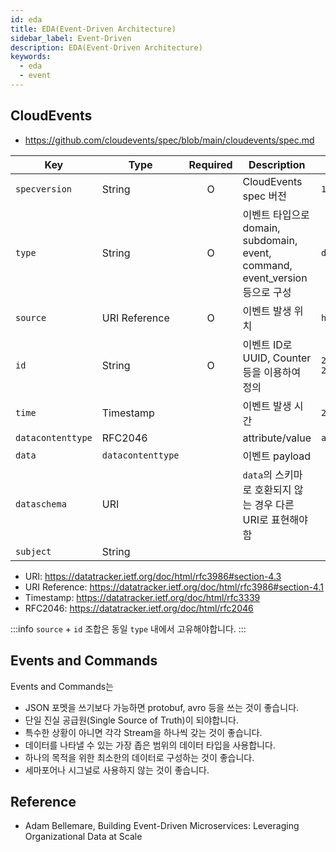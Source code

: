 ```yaml
---
id: eda
title: EDA(Event-Driven Architecture)
sidebar_label: Event-Driven
description: EDA(Event-Driven Architecture)
keywords:
  - eda
  - event
---
```


## CloudEvents

- https://github.com/cloudevents/spec/blob/main/cloudevents/spec.md

| Key               | Type              | Required | Description                                                                  | Example                                |
| ----------------- | ----------------- | :------: | ---------------------------------------------------------------------------- | -------------------------------------- |
| `specversion`     | String            |    O     | CloudEvents spec 버전                                                        | `1.0`                                  |
| `type`            | String            |    O     | 이벤트 타입으로 domain, subdomain, event, command, event_version 등으로 구성 | `domain.subdomain.event.v2`            |
| `source`          | URI Reference     |    O     | 이벤트 발생 위치                                                             | `https://<domain>/v2/<resource>`       |
| `id`              | String            |    O     | 이벤트 ID로 UUID, Counter 등을 이용하여 정의                                 | `2c04c116-19c2-4b59-857e-2f0396ad0e98` |
| `time`            | Timestamp         |          | 이벤트 발생 시간                                                             | `2022-07-02T21:59:07.975+0900`         |
| `datacontenttype` | RFC2046           |          | attribute/value                                                              | `application/protobuf`                 |
| `data`            | `datacontenttype` |          | 이벤트 payload                                                               |                                        |
| `dataschema`      | URI               |          | `data`의 스키마로 호환되지 않는 경우 다른 URI로 표현해야 함                  |                                        |
| `subject`         | String            |          |                                                                              |                                        |

- URI: https://datatracker.ietf.org/doc/html/rfc3986#section-4.3
- URI Reference: https://datatracker.ietf.org/doc/html/rfc3986#section-4.1
- Timestamp: https://datatracker.ietf.org/doc/html/rfc3339
- RFC2046: https://datatracker.ietf.org/doc/html/rfc2046

:::info
`source` + `id` 조합은 동일 `type` 내에서 고유해야합니다.
:::

## Events and Commands

Events and Commands는

- JSON 포멧을 쓰기보다 가능하면 protobuf, avro 등을 쓰는 것이 좋습니다.
- 단일 진실 공급원(Single Source of Truth)이 되야합니다.
- 특수한 상황이 아니면 각각 Stream을 하나씩 갖는 것이 좋습니다.
- 데이터를 나타낼 수 있는 가장 좁은 범위의 데이터 타입을 사용합니다.
- 하나의 목적을 위한 최소한의 데이터로 구성하는 것이 좋습니다.
- 세마포어나 시그널로 사용하지 않는 것이 좋습니다.

## Reference

- Adam Bellemare, Building Event-Driven Microservices: Leveraging Organizational Data at Scale
